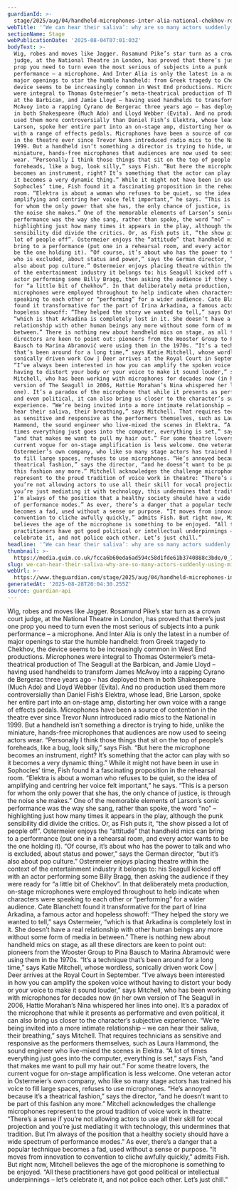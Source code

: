 ```yaml
---
guardianId: >-
  stage/2025/aug/04/handheld-microphones-inter-alia-national-chekhov-rosamund-pike
webTitle: '‘We can hear their saliva’: why are so many actors suddenly using microphones?'
sectionName: Stage
webPublicationDate: '2025-08-04T07:01:03Z'
bodyText: >-
  Wig, robes and moves like Jagger. Rosamund Pike’s star turn as a crown court
  judge, at the National Theatre in London, has proved that there’s just one
  prop you need to turn even the most serious of subjects into a punk
  performance – a microphone. And Inter Alia is only the latest in a number of
  major openings to star the humble handheld: from Greek tragedy to Chekhov, the
  device seems to be increasingly common in West End productions. Microphones
  were integral to Thomas Ostermeier’s meta-theatrical production of The Seagull
  at the Barbican, and Jamie Lloyd – having used handhelds to transform James
  McAvoy into a rapping Cyrano de Bergerac three years ago – has deployed them
  in both Shakespeare (Much Ado) and Lloyd Webber (Evita). And no production
  used them more controversially than Daniel Fish’s Elektra, whose lead, Brie
  Larson, spoke her entire part into an on-stage amp, distorting her own voice
  with a range of effects pedals. Microphones have been a source of contention
  in the theatre ever since Trevor Nunn introduced radio mics to the National in
  1999. But a handheld isn’t something a director is trying to hide, unlike the
  miniature, hands-free microphones that audiences are now used to seeing actors
  wear. “Personally I think those things that sit on the top of people’s
  foreheads, like a bug, look silly,” says Fish. “But here the microphone
  becomes an instrument, right? It’s something that the actor can play with so
  it becomes a very dynamic thing.” While it might not have been in use in
  Sophocles’ time, Fish found it a fascinating proposition in the rehearsal
  room. “Elektra is about a woman who refuses to be quiet, so the idea of
  amplifying and centring her voice felt important,” he says. “This is a person
  for whom the only power that she has, the only chance of justice, is through
  the noise she makes.” One of the memorable elements of Larson’s sonic
  performance was the way she sang, rather than spoke, the word “no” –
  highlighting just how many times it appears in the play, although the punk
  sensibility did divide the critics. Or, as Fish puts it, “the show pissed a
  lot of people off”. Ostermeier enjoys the “attitude” that handheld mics can
  bring to a performance (put one in a rehearsal room, and every actor wants to
  be the one holding it). “Of course, it’s about who has the power to talk and
  who is excluded, about status and power,” says the German director, “but it’s
  also about pop culture.” Ostermeier enjoys placing theatre within the context
  of the entertainment industry it belongs to: his Seagull kicked off with an
  actor performing some Billy Bragg, then asking the audience if they were ready
  for “a little bit of Chekhov”. In that deliberately meta production, on-stage
  microphones were employed throughout to help indicate when characters were
  speaking to each other or “performing” for a wider audience. Cate Blanchett
  found it transformative for the part of Irina Arkadina, a famous actor and
  hopeless showoff: “They helped the story we wanted to tell,” says Ostermeier,
  “which is that Arkadina is completely lost in it. She doesn’t have a real
  relationship with other human beings any more without some form of media in
  between.” There is nothing new about handheld mics on stage, as all these
  directors are keen to point out: pioneers from the Wooster Group to Pina
  Bausch to Marina Abramović were using them in the 1970s. “It’s a technique
  that’s been around for a long time,” says Katie Mitchell, whose wordless,
  sonically driven work Cow | Deer arrives at the Royal Court in September.
  “I’ve always been interested in how you can amplify the spoken voice without
  having to distort your body or your voice to make it sound louder,” says
  Mitchell, who has been working with microphones for decades now (in her own
  version of The Seagull in 2006, Hattie Morahan’s Nina whispered her lines into
  one). It’s a paradox of the microphone that while it presents as performative
  and even political, it can also bring us closer to the character’s subjective
  experience. “We’re being invited into a more intimate relationship – we can
  hear their saliva, their breathing,” says Mitchell. That requires technicians
  as sensitive and responsive as the performers themselves, such as Laura
  Hammond, the sound engineer who live-mixed the scenes in Elektra. “A lot of
  times everything just goes into the computer, everything is set,” says Fish,
  “and that makes me want to pull my hair out.” For some theatre lovers, the
  current vogue for on-stage amplification is less welcome. One veteran actor in
  Ostermeier’s own company, who like so many stage actors has trained his voice
  to fill large spaces, refuses to use microphones. “He’s annoyed because it’s a
  theatrical fashion,” says the director, “and he doesn’t want to be part of
  this fashion any more.” Mitchell acknowledges the challenge microphones
  represent to the proud tradition of voice work in theatre: “There’s a sense if
  you’re not allowing actors to use all their skill for vocal projection and
  you’re just mediating it with technology, this undermines that tradition. But
  I’m always of the position that a healthy society should have a wide spectrum
  of performance modes.” As ever, there’s a danger that a popular technique
  becomes a fad, used without a sense or purpose. “It moves from innovation to
  convention to cliche awfully quickly,” admits Fish. But right now, Mitchell
  believes the age of the microphone is something to be enjoyed. “All these
  practitioners have got good political or intellectual underpinnings – let’s
  celebrate it, and not police each other. Let’s just chill.”
headline: '‘We can hear their saliva’: why are so many actors suddenly using microphones?'
thumbnail: >-
  https://media.guim.co.uk/fcca6b60eda6ad594c58d1fde61b3740888c3bde/0_751_4679_3743/500.jpg
slug: we-can-hear-their-saliva-why-are-so-many-actors-suddenly-using-microphones
webUrl: >-
  https://www.theguardian.com/stage/2025/aug/04/handheld-microphones-inter-alia-national-chekhov-rosamund-pike
generatedAt: '2025-08-28T20:04:30.255Z'
source: guardian-api
---
```

Wig, robes and moves like Jagger. Rosamund Pike’s star turn as a crown court judge, at the National Theatre in London, has proved that there’s just one prop you need to turn even the most serious of subjects into a punk performance – a microphone. And Inter Alia is only the latest in a number of major openings to star the humble handheld: from Greek tragedy to Chekhov, the device seems to be increasingly common in West End productions. Microphones were integral to Thomas Ostermeier’s meta-theatrical production of The Seagull at the Barbican, and Jamie Lloyd – having used handhelds to transform James McAvoy into a rapping Cyrano de Bergerac three years ago – has deployed them in both Shakespeare (Much Ado) and Lloyd Webber (Evita). And no production used them more controversially than Daniel Fish’s Elektra, whose lead, Brie Larson, spoke her entire part into an on-stage amp, distorting her own voice with a range of effects pedals. Microphones have been a source of contention in the theatre ever since Trevor Nunn introduced radio mics to the National in 1999. But a handheld isn’t something a director is trying to hide, unlike the miniature, hands-free microphones that audiences are now used to seeing actors wear. “Personally I think those things that sit on the top of people’s foreheads, like a bug, look silly,” says Fish. “But here the microphone becomes an instrument, right? It’s something that the actor can play with so it becomes a very dynamic thing.” While it might not have been in use in Sophocles’ time, Fish found it a fascinating proposition in the rehearsal room. “Elektra is about a woman who refuses to be quiet, so the idea of amplifying and centring her voice felt important,” he says. “This is a person for whom the only power that she has, the only chance of justice, is through the noise she makes.” One of the memorable elements of Larson’s sonic performance was the way she sang, rather than spoke, the word “no” – highlighting just how many times it appears in the play, although the punk sensibility did divide the critics. Or, as Fish puts it, “the show pissed a lot of people off”. Ostermeier enjoys the “attitude” that handheld mics can bring to a performance (put one in a rehearsal room, and every actor wants to be the one holding it). “Of course, it’s about who has the power to talk and who is excluded, about status and power,” says the German director, “but it’s also about pop culture.” Ostermeier enjoys placing theatre within the context of the entertainment industry it belongs to: his Seagull kicked off with an actor performing some Billy Bragg, then asking the audience if they were ready for “a little bit of Chekhov”. In that deliberately meta production, on-stage microphones were employed throughout to help indicate when characters were speaking to each other or “performing” for a wider audience. Cate Blanchett found it transformative for the part of Irina Arkadina, a famous actor and hopeless showoff: “They helped the story we wanted to tell,” says Ostermeier, “which is that Arkadina is completely lost in it. She doesn’t have a real relationship with other human beings any more without some form of media in between.” There is nothing new about handheld mics on stage, as all these directors are keen to point out: pioneers from the Wooster Group to Pina Bausch to Marina Abramović were using them in the 1970s. “It’s a technique that’s been around for a long time,” says Katie Mitchell, whose wordless, sonically driven work Cow | Deer arrives at the Royal Court in September. “I’ve always been interested in how you can amplify the spoken voice without having to distort your body or your voice to make it sound louder,” says Mitchell, who has been working with microphones for decades now (in her own version of The Seagull in 2006, Hattie Morahan’s Nina whispered her lines into one). It’s a paradox of the microphone that while it presents as performative and even political, it can also bring us closer to the character’s subjective experience. “We’re being invited into a more intimate relationship – we can hear their saliva, their breathing,” says Mitchell. That requires technicians as sensitive and responsive as the performers themselves, such as Laura Hammond, the sound engineer who live-mixed the scenes in Elektra. “A lot of times everything just goes into the computer, everything is set,” says Fish, “and that makes me want to pull my hair out.” For some theatre lovers, the current vogue for on-stage amplification is less welcome. One veteran actor in Ostermeier’s own company, who like so many stage actors has trained his voice to fill large spaces, refuses to use microphones. “He’s annoyed because it’s a theatrical fashion,” says the director, “and he doesn’t want to be part of this fashion any more.” Mitchell acknowledges the challenge microphones represent to the proud tradition of voice work in theatre: “There’s a sense if you’re not allowing actors to use all their skill for vocal projection and you’re just mediating it with technology, this undermines that tradition. But I’m always of the position that a healthy society should have a wide spectrum of performance modes.” As ever, there’s a danger that a popular technique becomes a fad, used without a sense or purpose. “It moves from innovation to convention to cliche awfully quickly,” admits Fish. But right now, Mitchell believes the age of the microphone is something to be enjoyed. “All these practitioners have got good political or intellectual underpinnings – let’s celebrate it, and not police each other. Let’s just chill.”
